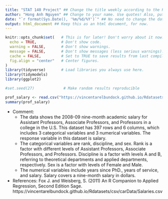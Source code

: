 ```yaml
---
title: "STAT 140 Project" ## Change the title weekly according to the HW assignment number. 
author: "Hong Anh Nguyen" ## Change to your name. Use quotes! Also, put your collaboraters in parentheses. 
date: "`r format(Sys.Date(), '%m/%d/%Y')`" ## No need to change the date! This R command prints it out automatically.  
output: html_document ## Keep this as an html document, for now. 
---
```


```r
knitr::opts_chunk$set(   # This is for later! Don't worry about it now. 
  echo = TRUE,           # Don't show code.
  warning = FALSE,       # Don't show warnings.
  message = FALSE,       # Don't show messages (less serious warnings).
  cache = FALSE,         # Set to TRUE to save results from last compilation.
  fig.align = "center"   # Center figures.
)
library(tidyverse)       # Load libraries you always use here.
library(tidymodels)
library(ggplot2)

#set.seed(27)             # Make random results reproducible
```

```r
prof_salary <- read.csv("https://vincentarelbundock.github.io/Rdatasets/csv/carData/Salaries.csv") 
summary(prof_salary)
```

* Comment: 
  * The data shows the 2008-09 nine-month academic salary for Assistant Professors, Associate Professors, and Professors in a college in the U.S. This dataset has 397 rows and 6 columns, which includes 3 categorical variables and 3 numerical variables. The response variable in this dataset is salary.
  * The categorical variables are rank, discipline, and sex. Rank is a factor with different levels of Assistant Professors, Associate Professors, and Professors. Discipline is a factor with levels A and B, referring to theoretical departments and applied departments, respectively. Sex is a factor with levels of Female and Male.
  * The numerical variables include years since PhD., years of service, and salary. Salary covers a nine-month salary in dollars.

* References:
Fox J. and Weisberg, S. (2011) An R Companion to Applied Regression, Second Edition Sage.
https://vincentarelbundock.github.io/Rdatasets/csv/carData/Salaries.csv




